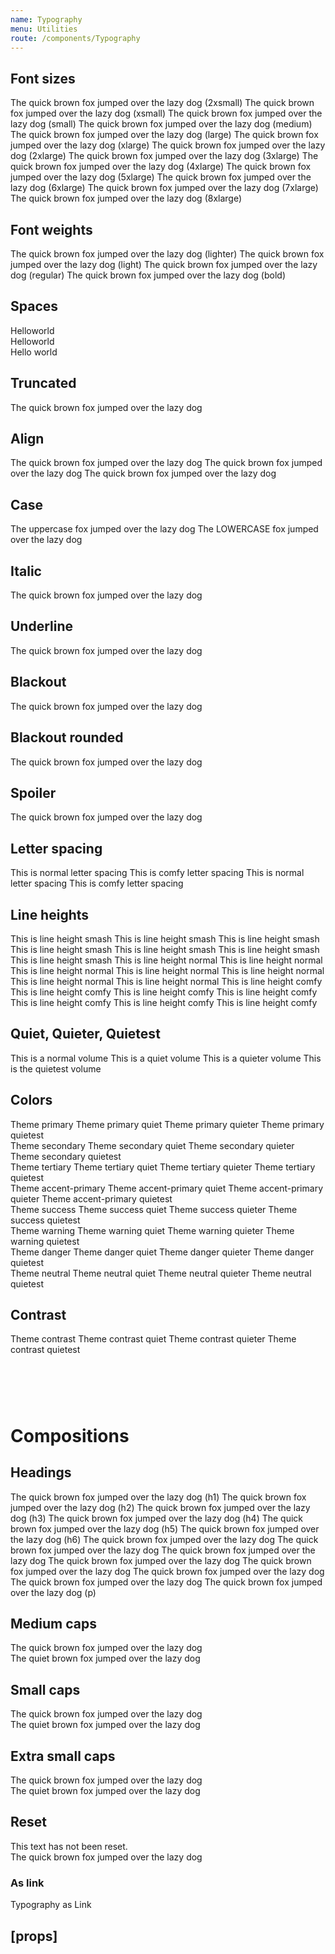 ```yaml
---
name: Typography
menu: Utilities
route: /components/Typography
---
```



<PageTitle src="components/Typography" title="Typography" />

## Font sizes

<Playground>
  <Rhythm my={1} wrapper="div">
    <Typography size="2xsmall">The quick brown fox jumped over the lazy dog (2xsmall)</Typography>
  </Rhythm>
  <Rhythm my={1} wrapper="div">
    <Typography size="xsmall">The quick brown fox jumped over the lazy dog (xsmall)</Typography>
  </Rhythm>
  <Rhythm my={1} wrapper="div">
    <Typography size="small">The quick brown fox jumped over the lazy dog (small)</Typography>
  </Rhythm>
  <Rhythm my={1} wrapper="div">
    <Typography size="medium">The quick brown fox jumped over the lazy dog (medium)</Typography>
  </Rhythm>
  <Rhythm my={1} wrapper="div">
    <Typography size="large">The quick brown fox jumped over the lazy dog (large)</Typography>
  </Rhythm>
  <Rhythm my={1} wrapper="div">
    <Typography size="xlarge">The quick brown fox jumped over the lazy dog (xlarge)</Typography>
  </Rhythm>
  <Rhythm my={1} wrapper="div">
    <Typography size="2xlarge">The quick brown fox jumped over the lazy dog (2xlarge)</Typography>
  </Rhythm>
  <Rhythm my={1} wrapper="div">
    <Typography size="3xlarge">The quick brown fox jumped over the lazy dog (3xlarge)</Typography>
  </Rhythm>
  <Rhythm my={1} wrapper="div">
    <Typography size="4xlarge">The quick brown fox jumped over the lazy dog (4xlarge)</Typography>
  </Rhythm>
  <Rhythm my={1} wrapper="div">
    <Typography size="5xlarge">The quick brown fox jumped over the lazy dog (5xlarge)</Typography>
  </Rhythm>
  <Rhythm my={1} wrapper="div">
    <Typography size="6xlarge">The quick brown fox jumped over the lazy dog (6xlarge)</Typography>
  </Rhythm>
  <Rhythm my={1} wrapper="div">
    <Typography size="7xlarge">The quick brown fox jumped over the lazy dog (7xlarge)</Typography>
  </Rhythm>
  <Rhythm my={1} wrapper="div">
    <Typography size="8xlarge">The quick brown fox jumped over the lazy dog (8xlarge)</Typography>
  </Rhythm>
</Playground>

## Font weights

<Playground>
  <Rhythm my={1} wrapper="div">
    <Typography size="large" weight="lighter">
      The quick brown fox jumped over the lazy dog (lighter)
    </Typography>
  </Rhythm>
  <Rhythm my={1} wrapper="div">
    <Typography size="large" weight="light">
      The quick brown fox jumped over the lazy dog (light)
    </Typography>
  </Rhythm>
  <Rhythm my={1} wrapper="div">
    <Typography size="large" weight="regular">
      The quick brown fox jumped over the lazy dog (regular)
    </Typography>
  </Rhythm>
  <Rhythm my={1} wrapper="div">
    <Typography size="large" weight="bold">
      The quick brown fox jumped over the lazy dog (bold)
    </Typography>
  </Rhythm>
</Playground>

## Spaces

<Playground>
  <div>
    Hello<Typography variants={['space-before']}>world</Typography>
  </div>
  <div>
    <Typography variants={['space-after']}>Hello</Typography>world
  </div>
  <div>
    <Typography variants={['space-after', 'small-caps']}>Hello</Typography>
    <Typography variants={['space-before', '2xlarge']}>world</Typography>
  </div>
</Playground>

## Truncated

<Playground>
  <Typography as="div" style={{ width: '140px' }} variants="truncated">
    The quick brown fox jumped over the lazy dog
  </Typography>
</Playground>

## Align

<Playground>
  <Typography align="left" as="div">
    The quick brown fox jumped over the lazy dog
  </Typography>
  <Typography align="center" as="div">
    The quick brown fox jumped over the lazy dog
  </Typography>
  <Typography align="right" as="div">
    The quick brown fox jumped over the lazy dog
  </Typography>
</Playground>

## Case

<Playground>
  <Typography as="div" variants="uppercase">
    The uppercase fox jumped over the lazy dog
  </Typography>
  <Typography as="div" variants="lowercase">
    The LOWERCASE fox jumped over the lazy dog
  </Typography>
</Playground>

## Italic

<Playground>
  <Typography variants="italic">The quick brown fox jumped over the lazy dog</Typography>
</Playground>

## Underline

<Playground>
  <Typography variants="underline">The quick brown fox jumped over the lazy dog</Typography>
</Playground>

## Blackout

<Playground>
  <Typography variants="blackout">The quick brown fox jumped over the lazy dog</Typography>
</Playground>

## Blackout rounded

<Playground>
  <Typography variants="blackout-rounded">The quick brown fox jumped over the lazy dog</Typography>
</Playground>

## Spoiler

<Playground>
  <Typography variants="spoiler">The quick brown fox jumped over the lazy dog</Typography>
</Playground>

## Letter spacing

<Playground>
  <Typography as="div">This is normal letter spacing</Typography>
  <Typography as="div" variants="letter-spacing-comfy">
    This is comfy letter spacing
  </Typography>
  <Typography as="div" variants="uppercase">
    This is normal letter spacing
  </Typography>
  <Typography as="div" variants={['letter-spacing-comfy', 'uppercase']}>
    This is comfy letter spacing
  </Typography>
</Playground>

## Line heights

<Playground>
  <Rhythm my={2} style={{ maxWidth: '400px' }}>
    <Typography as="div" variants="line-height-smash">
      This is line height smash This is line height smash This is line height smash This is line height smash This is
      line height smash This is line height smash This is line height smash
    </Typography>
    <Typography as="div" variants="line-height-normal">
      This is line height normal This is line height normal This is line height normal This is line height normal This
      is line height normal This is line height normal This is line height normal
    </Typography>
    <Typography as="div" variants="line-height-comfy">
      This is line height comfy This is line height comfy This is line height comfy This is line height comfy This is
      line height comfy This is line height comfy This is line height comfy
    </Typography>
  </Rhythm>
</Playground>

## Quiet, Quieter, Quietest

<Playground>
  <Typography as="div">This is a normal volume</Typography>
  <Typography as="div" volume="quiet">
    This is a quiet volume
  </Typography>
  <Typography as="div" volume="quieter">
    This is a quieter volume
  </Typography>
  <Typography as="div" volume="quietest">
    This is the quietest volume
  </Typography>
</Playground>

## Colors

<Playground>
  <ThemeWrapper>
    <Typography as="div" color="primary">
      Theme primary
    </Typography>
    <Typography as="div" color="primary" volume="quiet">
      Theme primary quiet
    </Typography>
    <Typography as="div" color="primary" volume="quieter">
      Theme primary quieter
    </Typography>
    <Typography as="div" color="primary" volume="quietest">
      Theme primary quietest
    </Typography>
    <br />
    <Typography as="div" color="secondary">
      Theme secondary
    </Typography>
    <Typography as="div" color="secondary" volume="quiet">
      Theme secondary quiet
    </Typography>
    <Typography as="div" color="secondary" volume="quieter">
      Theme secondary quieter
    </Typography>
    <Typography as="div" color="secondary" volume="quietest">
      Theme secondary quietest
    </Typography>
    <br />
    <Typography as="div" color="tertiary">
      Theme tertiary
    </Typography>
    <Typography as="div" color="tertiary" volume="quiet">
      Theme tertiary quiet
    </Typography>
    <Typography as="div" color="tertiary" volume="quieter">
      Theme tertiary quieter
    </Typography>
    <Typography as="div" color="tertiary" volume="quietest">
      Theme tertiary quietest
    </Typography>
    <br />
    <Typography as="div" color="accent-primary">
      Theme accent-primary
    </Typography>
    <Typography as="div" color="accent-primary" volume="quiet">
      Theme accent-primary quiet
    </Typography>
    <Typography as="div" color="accent-primary" volume="quieter">
      Theme accent-primary quieter
    </Typography>
    <Typography as="div" color="accent-primary" volume="quietest">
      Theme accent-primary quietest
    </Typography>
    <br />
    <Typography as="div" color="success">
      Theme success
    </Typography>
    <Typography as="div" color="success" volume="quiet">
      Theme success quiet
    </Typography>
    <Typography as="div" color="success" volume="quieter">
      Theme success quieter
    </Typography>
    <Typography as="div" color="success" volume="quietest">
      Theme success quietest
    </Typography>
    <br />
    <Typography as="div" color="warning">
      Theme warning
    </Typography>
    <Typography as="div" color="warning" volume="quiet">
      Theme warning quiet
    </Typography>
    <Typography as="div" color="warning" volume="quieter">
      Theme warning quieter
    </Typography>
    <Typography as="div" color="warning" volume="quietest">
      Theme warning quietest
    </Typography>
    <br />
    <Typography as="div" color="danger">
      Theme danger
    </Typography>
    <Typography as="div" color="danger" volume="quiet">
      Theme danger quiet
    </Typography>
    <Typography as="div" color="danger" volume="quieter">
      Theme danger quieter
    </Typography>
    <Typography as="div" color="danger" volume="quietest">
      Theme danger quietest
    </Typography>
    <br />
    <Typography as="div" color="neutral">
      Theme neutral
    </Typography>
    <Typography as="div" color="neutral" volume="quiet">
      Theme neutral quiet
    </Typography>
    <Typography as="div" color="neutral" volume="quieter">
      Theme neutral quieter
    </Typography>
    <Typography as="div" color="neutral" volume="quietest">
      Theme neutral quietest
    </Typography>
  </ThemeWrapper>
</Playground>

## Contrast

<Playground>
  <ThemeWrapper contrast>
    <Typography as="div" color="contrast">
      Theme contrast
    </Typography>
    <Typography as="div" color="contrast" volume="quiet">
      Theme contrast quiet
    </Typography>
    <Typography as="div" color="contrast" volume="quieter">
      Theme contrast quieter
    </Typography>
    <Typography as="div" color="contrast" volume="quietest">
      Theme contrast quietest
    </Typography>
  </ThemeWrapper>
</Playground>

# <br />

# Compositions

## Headings

<Playground>
  <Rhythm my={2}>
    <Typography heading="h1">The quick brown fox jumped over the lazy dog (h1)</Typography>
    <Typography heading="h2">The quick brown fox jumped over the lazy dog (h2)</Typography>
    <Typography heading="h3">The quick brown fox jumped over the lazy dog (h3)</Typography>
    <Typography heading="h4">The quick brown fox jumped over the lazy dog (h4)</Typography>
    <Typography heading="h5">The quick brown fox jumped over the lazy dog (h5)</Typography>
    <Typography heading="h6">The quick brown fox jumped over the lazy dog (h6)</Typography>
    <Typography heading="p">
      The quick brown fox jumped over the lazy dog The quick brown fox jumped over the lazy dog The quick brown fox
      jumped over the lazy dog The quick brown fox jumped over the lazy dog The quick brown fox jumped over the lazy dog
      The quick brown fox jumped over the lazy dog The quick brown fox jumped over the lazy dog The quick brown fox
      jumped over the lazy dog (p)
    </Typography>
  </Rhythm>
</Playground>

## Medium caps

<Playground>
  <Typography variants={['medium-caps']}>The quick brown fox jumped over the lazy dog</Typography>
</Playground>

<div style="height: 50px" />

<Playground>
  <Typography variants={['medium-caps']} volume="quiet">
    The quiet brown fox jumped over the lazy dog
  </Typography>
</Playground>

## Small caps

<Playground>
  <Typography variants={['small-caps']}>The quick brown fox jumped over the lazy dog</Typography>
</Playground>

<div style="height: 50px" />

<Playground>
  <Typography variants={['small-caps']} volume="quiet">
    The quiet brown fox jumped over the lazy dog
  </Typography>
</Playground>

## Extra small caps

<Playground>
  <Typography variants={['xsmall-caps']}>The quick brown fox jumped over the lazy dog</Typography>
</Playground>

<div style="height: 50px" />

<Playground>
  <Typography variants={['xsmall-caps']} volume="quiet">
    The quiet brown fox jumped over the lazy dog
  </Typography>
</Playground>

## Reset

<Playground>
  <div
    style={{
      fontSize: '14px',
      fontWeight: 'bold',
      fontStyle: 'italic',
      letterSpacing: '1.5px',
      textTransform: 'uppercase',
    }}
  >
    <div>This text has not been reset.</div>
    <Typography variants={['reset']}>The quick brown fox jumped over the lazy dog</Typography>
  </div>
</Playground>

### As link

<Playground>
  <Typography as={Link} href="https://phorkit.org" target="_blank" volume="quiet">
    Typography as Link
  </Typography>
</Playground>

## \[props\]

<Props of={Typography} />
